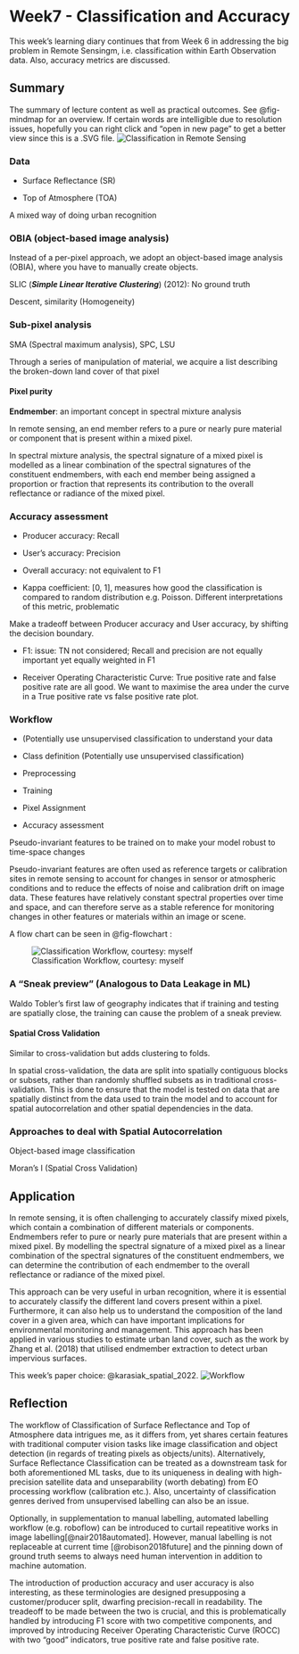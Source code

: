 # Week7 - Classification and Accuracy

This week's learning diary continues that from Week 6 in addressing the big problem in Remote Sensingm, i.e. classification within Earth Observation data. Also, accuracy metrics are discussed.

## Summary

The summary of lecture content as well as practical outcomes. See @fig-mindmap for an overview. If certain words are intelligible due to resolution issues, hopefully you can right click and "open in new page" to get a better view since this is a .SVG file. ![Classification in Remote Sensing](images/MindMap.png){#fig-mindmap}

### Data

-   Surface Reflectance (SR)

-   Top of Atmosphere (TOA)

A mixed way of doing urban recognition

### OBIA (object-based image analysis)

Instead of a per-pixel approach, we adopt an object-based image analysis (OBIA), where you have to manually create objects.

SLIC (***Simple Linear Iterative Clustering***) (2012): No ground truth

Descent, similarity (Homogeneity)

### Sub-pixel analysis

SMA (Spectral maximum analysis), SPC, LSU

Through a series of manipulation of material, we acquire a list describing the broken-down land cover of that pixel

#### Pixel purity

**Endmember**: an important concept in spectral mixture analysis

In remote sensing, an end member refers to a pure or nearly pure material or component that is present within a mixed pixel.

In spectral mixture analysis, the spectral signature of a mixed pixel is modelled as a linear combination of the spectral signatures of the constituent endmembers, with each end member being assigned a proportion or fraction that represents its contribution to the overall reflectance or radiance of the mixed pixel.

### Accuracy assessment

-   Producer accuracy: Recall

-   User's accuracy: Precision

-   Overall accuracy: not equivalent to F1

-   Kappa coefficient: \[0, 1\], measures how good the classification is compared to random distribution e.g. Poisson. Different interpretations of this metric, problematic

Make a tradeoff between Producer accuracy and User accuracy, by shifting the decision boundary.

-   F1: issue: TN not considered; Recall and precision are not equally important yet equally weighted in F1

-   Receiver Operating Characteristic Curve: True positive rate and false positive rate are all good. We want to maximise the area under the curve in a True positive rate vs false positive rate plot.

### Workflow

-   (Potentially use unsupervised classification to understand your data

-   Class definition (Potentially use unsupervised classification)

-   Preprocessing

-   Training

-   Pixel Assignment

-   Accuracy assessment

Pseudo-invariant features to be trained on to make your model robust to time-space changes

Pseudo-invariant features are often used as reference targets or calibration sites in remote sensing to account for changes in sensor or atmospheric conditions and to reduce the effects of noise and calibration drift on image data. These features have relatively constant spectral properties over time and space, and can therefore serve as a stable reference for monitoring changes in other features or materials within an image or scene.

A flow chart can be seen in @fig-flowchart :

![Classification Workflow, courtesy: myself](images/FlowChart.png){#fig-flowchart}

### A "Sneak preview" (Analogous to Data Leakage in ML)

Waldo Tobler's first law of geography indicates that if training and testing are spatially close, the training can cause the problem of a sneak preview.

#### Spatial Cross Validation

Similar to cross-validation but adds clustering to folds.

In spatial cross-validation, the data are split into spatially contiguous blocks or subsets, rather than randomly shuffled subsets as in traditional cross-validation. This is done to ensure that the model is tested on data that are spatially distinct from the data used to train the model and to account for spatial autocorrelation and other spatial dependencies in the data.

### Approaches to deal with Spatial Autocorrelation

Object-based image classification

Moran's I (Spatial Cross Validation)

## Application

In remote sensing, it is often challenging to accurately classify mixed pixels, which contain a combination of different materials or components. Endmembers refer to pure or nearly pure materials that are present within a mixed pixel. By modelling the spectral signature of a mixed pixel as a linear combination of the spectral signatures of the constituent endmembers, we can determine the contribution of each endmember to the overall reflectance or radiance of the mixed pixel.

This approach can be very useful in urban recognition, where it is essential to accurately classify the different land covers present within a pixel. Furthermore, it can also help us to understand the composition of the land cover in a given area, which can have important implications for environmental monitoring and management. This approach has been applied in various studies to estimate urban land cover, such as the work by Zhang et al. (2018) that utilised endmember extraction to detect urban impervious surfaces.

This week's paper choice: @karasiak_spatial_2022. ![Workflow](images/Wk7_wkfl.png){#fig-wkfl}

## Reflection

The workflow of Classification of Surface Reflectance and Top of Atmosphere data intrigues me, as it differs from, yet shares certain features with traditional computer vision tasks like image classification and object detection (in regards of treating pixels as objects/units). Alternatively, Surface Reflectance Classification can be treated as a downstream task for both aforementioned ML tasks, due to its uniqueness in dealing with high-precision satellite data and unseparability (worth debating) from EO processing workflow (calibration etc.). Also, uncertainty of classification genres derived from unsupervised labelling can also be an issue.

Optionally, in supplementation to manual labelling, automated labelling workflow (e.g. roboflow) can be introduced to curtail repeatitive works in image labelling[@nair2018automated]. However, manual labelling is not replaceable at current time [@robison2018future] and the pinning down of ground truth seems to always need human intervention in addition to machine automation.

The introduction of production accuracy and user accuracy is also interesting, as these terminologies are designed presupposing a customer/producer split, dwarfing precision-recall in readability. The treadeoff to be made between the two is crucial, and this is problematically handled by introducing F1 score with two competitive components, and improved by introducing Receiver Operating Characteristic Curve (ROCC) with two "good" indicators, true positive rate and false positive rate.
